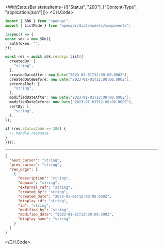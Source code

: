 

<WithStatusBar statusItems={[["Status", "200"], ["Content-Type", "application/json"]]}>
  <CH.Code>
  ```typescript List.ts
  import { SDK } from "openapi";
import { ListMode } from "openapi/dist/models/components";

(async() => {
  const sdk = new SDK({
    authToken: "",
  });

  const res = await sdk.revOrgs.list({
    createdBy: [
      "string",
    ],
    createdDateAfter: new Date("2023-01-01T12:00:00.000Z"),
    createdDateBefore: new Date("2023-01-01T12:00:00.000Z"),
    externalRef: [
      "string",
    ],
    modifiedDateAfter: new Date("2023-01-01T12:00:00.000Z"),
    modifiedDateBefore: new Date("2023-01-01T12:00:00.000Z"),
    sortBy: [
      "string",
    ],
  });

  if (res.statusCode == 200) {
    // handle response
  }
})();
  ```
  ---

  ```json Example Response
  {
    "next_cursor": "string",
    "prev_cursor": "string",
    "rev_orgs": [
      {
        "description": "string",
        "domain": "string",
        "external_ref": "string",
        "created_by": "string",
        "created_date": "2023-01-01T12:00:00.000Z",
        "display_id": "string",
        "id": "string",
        "modified_by": "string",
        "modified_date": "2023-01-01T12:00:00.000Z",
        "display_name": "string"
      }
    ]
  }
  ```
  </CH.Code>
</WithStatusBar>
